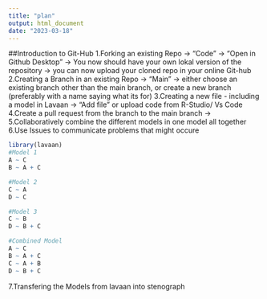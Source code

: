 ```yaml
---
title: "plan"
output: html_document
date: "2023-03-18"
---
```

##Introduction to Git-Hub
1.Forking an existing Repo
  -> "Code" -> "Open in Github Desktop" -> You now should have your own lokal version of the repository
  -> you can now upload your cloned repo in your online Git-hub
2.Creating a Branch in an existing Repo
  -> "Main" -> either choose an existing branch other than the main branch, or create a new branch (preferably with a name saying what its for)
3.Creating a new file - including a model in Lavaan
  -> "Add file" or upload code from R-Studio/ Vs Code
4.Create a pull request from the branch to the main branch
  -> 
5.Collaboratively combine the different models in one model all together
6.Use Issues to communicate problems that might occure 
```r
library(lavaan)
#Model 1
A ~ C
B ~ A + C

#Model 2
C ~ A
D ~ C

#Model 3
C ~ B
D ~ B + C

#Combined Model
A ~ C
B ~ A + C
C ~ A + B
D ~ B + C
```
7.Transfering the Models from lavaan into stenograph
